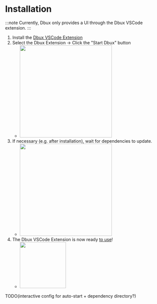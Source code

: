 # Installation



:::note
Currently, Dbux only provides a UI through the Dbux VSCode extension.
:::

1. Install the [Dbux VSCode Extension](https://marketplace.visualstudio.com/items?itemName=Domi.dbux-code)
3. Select the Dbux Extension -> Click the "Start Dbux" button
   * <Img src="screens/start_dbux.png" zoomable={true} width="300px" />
4. If necessary (e.g. after installation), wait for dependencies to update.
   * <Img src="screens/installing_dependencies.png" zoomable={true} width="300px" />
5. The Dbux VSCode Extension is now ready [to use](../using-dbux/overview)!
   * <Img src="screens/dbux-ready.png" zoomable={true} width="150px" />

TODO(interactive config for auto-start + dependency directory?)
